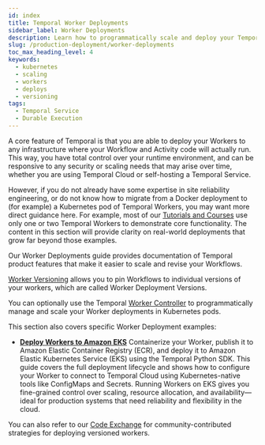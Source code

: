 ```yaml
---
id: index
title: Temporal Worker Deployments
sidebar_label: Worker Deployments
description: Learn how to programmatically scale and deploy your Temporal Workers into common production environments using our provided tooling and best practices.
slug: /production-deployment/worker-deployments
toc_max_heading_level: 4
keywords:
  - kubernetes
  - scaling
  - workers
  - deploys
  - versioning
tags:
  - Temporal Service
  - Durable Execution
---
```


A core feature of Temporal is that you are able to deploy your Workers to any infrastructure where your Workflow and Activity code will actually run.
This way, you have total control over your runtime environment, and can be responsive to any security or scaling needs that may arise over time, whether you are using Temporal Cloud or self-hosting a Temporal Service.

However, if you do not already have some expertise in site reliability engineering, or do not know how to migrate from a Docker deployment to (for example) a Kubernetes pod of Temporal Workers, you may want more direct guidance here.
For example, most of our [Tutorials and Courses](https://learn.temporal.io/) use only one or two Temporal Workers to demonstrate core functionality.
The content in this section will provide clarity on real-world deployments that grow far beyond those examples.

Our Worker Deployments guide provides documentation of Temporal product features that make it easier to scale and revise your Workflows.

[Worker Versioning](/production-deployment/worker-deployments/worker-versioning) allows you to pin Workflows to individual versions of your workers, which are called Worker Deployment Versions.

You can optionally use the Temporal [Worker Controller](/production-deployment/worker-deployments/kubernetes-controller) to programmatically manage and scale your Worker deployments in Kubernetes pods.

This section also covers specific Worker Deployment examples:

- [**Deploy Workers to Amazon EKS**](/production-deployment/worker-deployments/deploy-workers-to-aws-eks)
  Containerize your Worker, publish it to Amazon Elastic Container Registry (ECR), and deploy it to Amazon Elastic Kubernetes Service (EKS) using the Temporal Python SDK.
  This guide covers the full deployment lifecycle and shows how to configure your Worker to connect to Temporal Cloud using Kubernetes-native tools like ConfigMaps and Secrets.
  Running Workers on EKS gives you fine-grained control over scaling, resource allocation, and availability—ideal for production systems that need reliability and flexibility in the cloud.

You can also refer to our [Code Exchange](https://temporal.io/code-exchange) for community-contributed strategies for deploying versioned workers.
